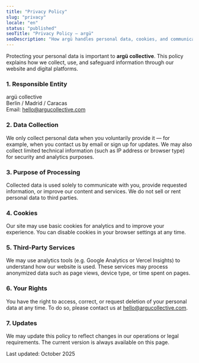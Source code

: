 ```yaml
---
title: "Privacy Policy"
slug: "privacy"
locale: "en"
status: "published"
seoTitle: "Privacy Policy — argü"
seoDescription: "How argü handles personal data, cookies, and communications."
---
```


<Hero title="Privacy Policy" subtitle="How we handle data and communications" />

<section className="max-w-4xl mx-auto px-4 md:px-6 my-16 space-y-6">
  <p>
    Protecting your personal data is important to <strong>argü collective</strong>.  
    This policy explains how we collect, use, and safeguard information through our website
    and digital platforms.
  </p>

  <h3>1. Responsible Entity</h3>
  <p>
    argü collective<br />
    Berlin / Madrid / Caracas<br />
    Email: <a href="mailto:hello@argucollective.com">hello@argucollective.com</a>
  </p>

  <h3>2. Data Collection</h3>
  <p>
    We only collect personal data when you voluntarily provide it — for example, when you contact
    us by email or sign up for updates. We may also collect limited technical information (such as
    IP address or browser type) for security and analytics purposes.
  </p>

  <h3>3. Purpose of Processing</h3>
  <p>
    Collected data is used solely to communicate with you, provide requested information, or
    improve our content and services. We do not sell or rent personal data to third parties.
  </p>

  <h3>4. Cookies</h3>
  <p>
    Our site may use basic cookies for analytics and to improve your experience. You can
    disable cookies in your browser settings at any time.
  </p>

  <h3>5. Third-Party Services</h3>
  <p>
    We may use analytics tools (e.g. Google Analytics or Vercel Insights) to understand how our
    website is used. These services may process anonymized data such as page views, device type,
    or time spent on pages.
  </p>

  <h3>6. Your Rights</h3>
  <p>
    You have the right to access, correct, or request deletion of your personal data at any time.
    To do so, please contact us at
    <a href="mailto:hello@argucollective.com"> hello@argucollective.com</a>.
  </p>

  <h3>7. Updates</h3>
  <p>
    We may update this policy to reflect changes in our operations or legal requirements.
    The current version is always available on this page.
  </p>

  <p className="text-sm opacity-60">Last updated: October 2025</p>
</section>
